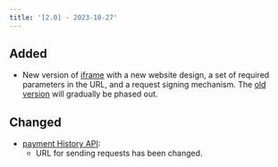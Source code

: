 ```yaml
---
title: '[2.0] - 2023-10-27'
---
```



## Added

*   New version of [iframe](/frontend/API) with a new website design, a set of
    required parameters in the URL, and a request signing mechanism.
    The [old version](1.0/frontend/API) will gradually be phased out.


## Changed

*   [payment History API](/betHistory):
    *   URL for sending requests has been changed.
